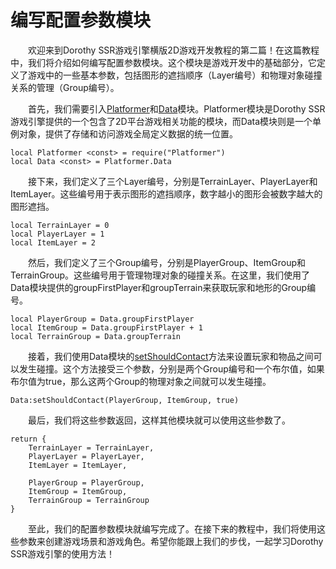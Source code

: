 
# 编写配置参数模块

&emsp;&emsp;欢迎来到Dorothy SSR游戏引擎横版2D游戏开发教程的第二篇！在这篇教程中，我们将介绍如何编写配置参数模块。这个模块是游戏开发中的基础部分，它定义了游戏中的一些基本参数，包括图形的遮挡顺序（Layer编号）和物理对象碰撞关系的管理（Group编号）。

&emsp;&emsp;首先，我们需要引入[Platformer](/docs/api/Module/Platformer)和[Data](/docs/api/Class/Platformer/Data)模块。Platformer模块是Dorothy SSR游戏引擎提供的一个包含了2D平台游戏相关功能的模块，而Data模块则是一个单例对象，提供了存储和访问游戏全局定义数据的统一位置。

```tl title="Script/Config.tl"
local Platformer <const> = require("Platformer")
local Data <const> = Platformer.Data
```

&emsp;&emsp;接下来，我们定义了三个Layer编号，分别是TerrainLayer、PlayerLayer和ItemLayer。这些编号用于表示图形的遮挡顺序，数字越小的图形会被数字越大的图形遮挡。

```tl title="Script/Config.tl"
local TerrainLayer = 0
local PlayerLayer = 1
local ItemLayer = 2
```

&emsp;&emsp;然后，我们定义了三个Group编号，分别是PlayerGroup、ItemGroup和TerrainGroup。这些编号用于管理物理对象的碰撞关系。在这里，我们使用了Data模块提供的groupFirstPlayer和groupTerrain来获取玩家和地形的Group编号。

```tl title="Script/Config.tl"
local PlayerGroup = Data.groupFirstPlayer
local ItemGroup = Data.groupFirstPlayer + 1
local TerrainGroup = Data.groupTerrain
```

&emsp;&emsp;接着，我们使用Data模块的[setShouldContact](/docs/api/Class/Platformer/Data#setshouldcontact)方法来设置玩家和物品之间可以发生碰撞。这个方法接受三个参数，分别是两个Group编号和一个布尔值，如果布尔值为true，那么这两个Group的物理对象之间就可以发生碰撞。

```tl title="Script/Config.tl"
Data:setShouldContact(PlayerGroup, ItemGroup, true)
```

&emsp;&emsp;最后，我们将这些参数返回，这样其他模块就可以使用这些参数了。

```tl title="Script/Config.tl"
return {
	TerrainLayer = TerrainLayer,
	PlayerLayer = PlayerLayer,
	ItemLayer = ItemLayer,

	PlayerGroup = PlayerGroup,
	ItemGroup = ItemGroup,
	TerrainGroup = TerrainGroup
}
```

&emsp;&emsp;至此，我们的配置参数模块就编写完成了。在接下来的教程中，我们将使用这些参数来创建游戏场景和游戏角色。希望你能跟上我们的步伐，一起学习Dorothy SSR游戏引擎的使用方法！